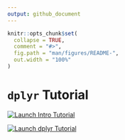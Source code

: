 ```yaml
---
output: github_document
---
```


<!-- README.md is generated from README.Rmd. Please edit that file -->

```r
knitr::opts_chunk$set(
  collapse = TRUE,
  comment = "#>",
  fig.path = "man/figures/README-",
  out.width = "100%"
)
```

# `dplyr` Tutorial

<!-- badges: start -->
[![Launch Intro Tutorial](http://mybinder.org/badge_logo.svg)](https://mybinder.org/v2/gh/danielbride/irug.education/learnr-lesson-2?urlpath=shiny/intro/)

[![Launch dplyr Tutorial](http://mybinder.org/badge_logo.svg)](https://mybinder.org/v2/gh/danielbride/irug.education/learnr-lesson-2?urlpath=shiny/dplyr-tutorial/)
<!-- badges: end -->

